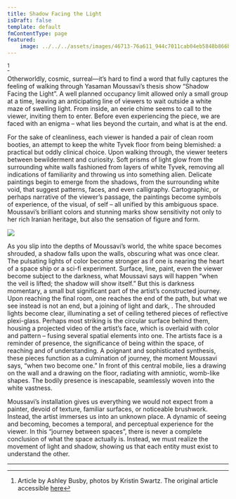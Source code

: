 ```yaml
---
title: Shadow Facing the Light
isDraft: false
template: default
fmContentType: page
featured:
    image: ../../../assets/images/46713-76a611_944c7011cab04eb5848b866b4c0d3443.jpg_srb_p_662_442_75_22_0.50_1.20_0.00_jpg_srb.webp
---
```


[^1]

Otherworldly, cosmic, surreal—it’s hard to find a word that fully captures the feeling of walking through Yasaman Moussavi’s thesis show “Shadow Facing the Light”.  A well planned occupancy limit allowed only a small group at a time, leaving an anticipating line of viewers to wait outside a white maze of swelling light. From inside, an eerie chime seems to call to the viewer, inviting them to enter. Before even experiencing the piece, we are faced with an enigma – what lies beyond the curtain, and what is at the end.

For the sake of cleanliness, each viewer is handed a pair of clean room booties, an attempt to keep the white Tyvek floor from being blemished: a practical but oddly clinical choice.  Upon walking through, the viewer teeters between bewilderment and curiosity. Soft prisms of light glow from the surrounding white walls fashioned from layers of white Tyvek, removing all indications of familiarity and throwing us into something alien. Delicate paintings begin to emerge from the shadows, from the surrounding white void, that suggest patterns, faces, and even calligraphy. Cartographic, or perhaps narrative of the viewer’s passage, the paintings become symbols of experience, of the visual, of self – all unified by this ambiguous space. Moussavi’s brilliant colors and stunning marks show sensitivity not only to her rich Iranian heritage, but also the sensation of figure and form.

![](../../../assets/images/0a04b-76a611_ddd4a6bbbdc1401b903757e7f249faca.jpg_srb_p_662_442_75_22_0.50_1.20_0.00_jpg_srb.webp)

As you slip into the depths of Moussavi’s world, the white space becomes shrouded, a shadow falls upon the walls, obscuring what was once clear. The pulsating lights of color become stronger as if one is nearing the heart of a space ship or a sci-fi experiment. Surface, line, paint, even the viewer become subject to the darkness, what Moussavi says will happen “when the veil is lifted; the shadow will show itself.” But this is darkness momentary, a small but significant part of the artist’s constructed journey. Upon reaching the final room, one reaches the end of the path, but what we see instead is not an end, but a joining of light and dark, . The shrouded lights become clear, illuminating a set of ceiling tethered pieces of reflective plexi-glass. Perhaps most striking is the circular surface behind them, housing a projected video of the artist’s face, which is overlaid with color and pattern – fusing several spatial elements into one. The artists face is a reminder of presence, the significance of being within the space, of reaching and of understanding. A poignant and sophisticated synthesis, these pieces function as a culmination of journey, the moment Moussavi says, “when two become one.”  In front of this central mobile, lies a drawing on the wall and a drawing on the floor, radiating with amniotic, womb-like shapes. The bodily presence is inescapable, seamlessly woven into the white vastness.

Moussavi’s installation gives us everything we would not expect from a painter, devoid of texture, familiar surfaces, or noticeable brushwork. Instead, the artist immerses us into an unknown place. A dynamic of seeing and becoming, becomes a temporal, and perceptual experience for the viewer. In this “journey between spaces”, there is never a complete conclusion of what the space actually is. Instead, we must realize the movement of light and shadow, showing us that each entity must exist to understand the other.

<hr />

[^1]: Article by Ashley Busby, photos by Kristin Swartz. The original article accessible [here](http://www.thebowerbirdlbk.com/#!Yasaman-Moussavi-Shadow-Facing-the-Light/c16ee/5558f4c70cf298b2d3c41675)